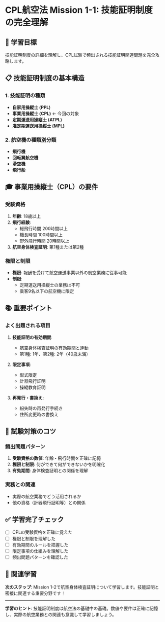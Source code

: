 # CPL航空法 Mission 1-1: 技能証明制度の完全理解

## 🎯 学習目標

技能証明制度の詳細を理解し、CPL試験で頻出される技能証明関連問題を完全攻略します。

## 📋 技能証明制度の基本構造

### 1. 技能証明の種類
- **自家用操縦士 (PPL)**
- **事業用操縦士 (CPL)** ← 今回の対象
- **定期運送用操縦士 (ATPL)**
- **准定期運送用操縦士 (MPL)**

### 2. 航空機の種類別分類
- **飛行機**
- **回転翼航空機**
- **滑空機**
- **飛行船**

## 🎓 事業用操縦士（CPL）の要件

### 受験資格
1. **年齢**: 18歳以上
2. **飛行経験**: 
   - 総飛行時間 200時間以上
   - 機長時間 100時間以上
   - 野外飛行時間 20時間以上
3. **航空身体検査証明**: 第1種または第2種

### 権限と制限
- **権限**: 報酬を受けて航空運送事業以外の航空業務に従事可能
- **制限**: 
  - 定期運送用操縦士の業務は不可
  - 乗客9名以下の航空機に限定

## 📚 重要ポイント

### よく出題される項目
1. **技能証明の有効期間**: 
   - 航空身体検査証明の有効期間と連動
   - 第1種: 1年、第2種: 2年（40歳未満）

2. **限定事項**:
   - 型式限定
   - 計器飛行証明
   - 操縦教育証明

3. **再発行・書換え**:
   - 紛失時の再発行手続き
   - 住所変更時の書換え

## 🎯 試験対策のコツ

### 頻出問題パターン
1. **受験資格の数値**: 年齢・飛行時間を正確に記憶
2. **権限と制限**: 何ができて何ができないかを明確化
3. **有効期間**: 身体検査証明との関係を理解

### 実務との関連
- 実際の航空業務でどう活用されるか
- 他の資格（計器飛行証明等）との関係

## ✅ 学習完了チェック

- [ ] CPLの受験資格を正確に覚えた
- [ ] 権限と制限を理解した
- [ ] 有効期間のルールを把握した
- [ ] 限定事項の仕組みを理解した
- [ ] 頻出問題パターンを確認した

## 🔗 関連学習

**次のステップ**: Mission 1-2で航空身体検査証明について学習します。技能証明と密接に関連する重要分野です！

---

**学習のヒント**: 技能証明制度は航空法の基礎中の基礎。数値や要件は正確に記憶し、実際の航空業務との関連も意識して学習しましょう。 